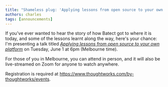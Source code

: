 ```yaml
---
title: "Shameless plug: 'Applying lessons from open source to your own platform' talk"
authors: charles
tags: [announcements]
---
```


If you've ever wanted to hear the story of how Batect got to where it is today, and some of the lessons learnt along the way,
here's your chance: I'm presenting a talk titled [_Applying lessons from open source to your own platform_](https://www.thoughtworks.com/by-thoughtworks/events)
on Tuesday, June 1 at 6pm (Melbourne time).

For those of you in Melbourne, you can attend in person, and it will also be live-streamed on Zoom for anyone to watch anywhere.

Registration is required at https://www.thoughtworks.com/by-thoughtworks/events.
